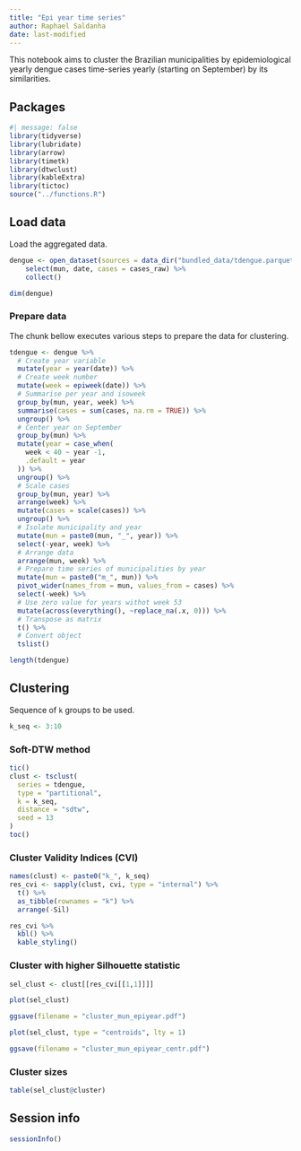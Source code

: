 ```yaml
---
title: "Epi year time series"
author: Raphael Saldanha
date: last-modified
---
```


This notebook aims to cluster the Brazilian municipalities by epidemiological yearly dengue cases time-series yearly (starting on September) by its similarities.

## Packages

```r
#| message: false
library(tidyverse)
library(lubridate)
library(arrow)
library(timetk)
library(dtwclust)
library(kableExtra)
library(tictoc)
source("../functions.R")
```

## Load data

Load the aggregated data.

```r
dengue <- open_dataset(sources = data_dir("bundled_data/tdengue.parquet")) %>%
    select(mun, date, cases = cases_raw) %>%
    collect()

dim(dengue)
```

### Prepare data

The chunk bellow executes various steps to prepare the data for clustering.

```r
tdengue <- dengue %>%
  # Create year variable
  mutate(year = year(date)) %>%
  # Create week number
  mutate(week = epiweek(date)) %>%
  # Summarise per year and isoweek
  group_by(mun, year, week) %>%
  summarise(cases = sum(cases, na.rm = TRUE)) %>%
  ungroup() %>%
  # Center year on September
  group_by(mun) %>%
  mutate(year = case_when(
    week < 40 ~ year -1,
    .default = year
  )) %>%
  ungroup() %>% 
  # Scale cases
  group_by(mun, year) %>%
  arrange(week) %>%
  mutate(cases = scale(cases)) %>%
  ungroup() %>%
  # Isolate municipality and year
  mutate(mun = paste0(mun, "_", year)) %>%
  select(-year, week) %>%
  # Arrange data
  arrange(mun, week) %>%
  # Prepare time series of municipalities by year
  mutate(mun = paste0("m_", mun)) %>%
  pivot_wider(names_from = mun, values_from = cases) %>%
  select(-week) %>%
  # Use zero value for years withot week 53
  mutate(across(everything(), ~replace_na(.x, 0))) %>%
  # Transpose as matrix
  t() %>%
  # Convert object
  tslist()
```

```r
length(tdengue)
```

## Clustering

Sequence of `k` groups to be used.

```r
k_seq <- 3:10
```

### Soft-DTW method

```r
tic()
clust <- tsclust(
  series = tdengue, 
  type = "partitional", 
  k = k_seq,
  distance = "sdtw",
  seed = 13
)
toc()
```

### Cluster Validity Indices (CVI)

```r
names(clust) <- paste0("k_", k_seq)
res_cvi <- sapply(clust, cvi, type = "internal") %>% 
  t() %>%
  as_tibble(rownames = "k") %>%
  arrange(-Sil)

res_cvi %>%
  kbl() %>%
  kable_styling()
```

### Cluster with higher Silhouette statistic

```r
sel_clust <- clust[[res_cvi[[1,1]]]]
```

```r
plot(sel_clust)
```

```r
ggsave(filename = "cluster_mun_epiyear.pdf")
```

```r
plot(sel_clust, type = "centroids", lty = 1)
```

```r
ggsave(filename = "cluster_mun_epiyear_centr.pdf")
```

### Cluster sizes

```r
table(sel_clust@cluster)
```

## Session info

```r
sessionInfo()
```
